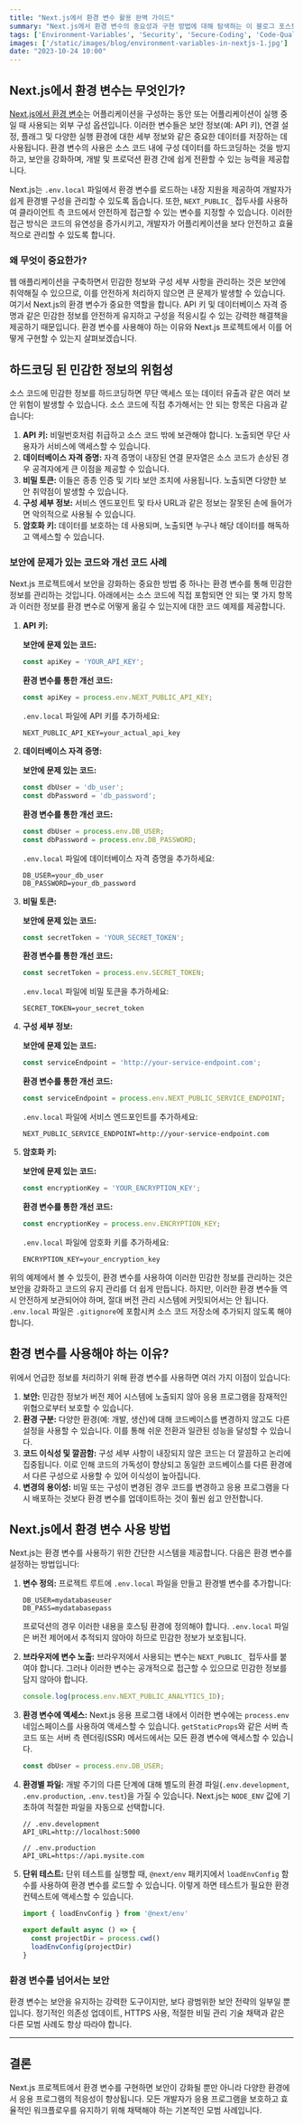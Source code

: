 ```yaml
---
title: "Next.js에서 환경 변수 활용 완벽 가이드"
summary: "Next.js에서 환경 변수의 중요성과 구현 방법에 대해 탐색하는 이 블로그 포스트에서는 보안 강화와 코드 유연성 향상에 필수적인 요소를 발견할 수 있습니다. 개발자가 소스 코드에서 민감한 정보를 안전하게 분리하면서 다양한 환경에서의 적응성을 유지하는 방법을 배우게 될 것입니다."
tags: ['Environment-Variables', 'Security', 'Secure-Coding', 'Code-Quality']
images: ['/static/images/blog/environment-variables-in-nextjs-1.jpg']
date: "2023-10-24 10:00"
---
```


<TOCInline toc={props.toc} asDisclosure />


## Next.js에서 환경 변수는 무엇인가?
[Next.js에서 환경 변수](/docs/nextjs/configuring/environment-variables)는 어플리케이션을 구성하는 동안 또는 어플리케이션이 실행 중일 때 사용되는 외부 구성 옵션입니다. 이러한 변수들은 보안 정보(예: API 키), 연결 설정, 플래그 및 다양한 실행 환경에 대한 세부 정보와 같은 중요한 데이터를 저장하는 데 사용됩니다. 환경 변수의 사용은 소스 코드 내에 구성 데이터를 하드코딩하는 것을 방지하고, 보안을 강화하며, 개발 및 프로덕션 환경 간에 쉽게 전환할 수 있는 능력을 제공합니다. 

Next.js는 `.env.local` 파일에서 환경 변수를 로드하는 내장 지원을 제공하여 개발자가 쉽게 환경별 구성을 관리할 수 있도록 돕습니다. 또한, `NEXT_PUBLIC_` 접두사를 사용하여 클라이언트 측 코드에서 안전하게 접근할 수 있는 변수를 지정할 수 있습니다. 이러한 접근 방식은 코드의 유연성을 증가시키고, 개발자가 어플리케이션을 보다 안전하고 효율적으로 관리할 수 있도록 합니다.

### 왜 무엇이 중요한가?
웹 애플리케이션을 구축하면서 민감한 정보와 구성 세부 사항을 관리하는 것은 보안에 취약해질 수 있으므로, 이를 안전하게 처리하지 않으면 큰 문제가 발생할 수 있습니다. 여기서 Next.js의 환경 변수가 중요한 역할을 합니다. API 키 및 데이터베이스 자격 증명과 같은 민감한 정보를 안전하게 유지하고 구성을 적응시킬 수 있는 강력한 해결책을 제공하기 때문입니다. 환경 변수를 사용해야 하는 이유와 Next.js 프로젝트에서 이를 어떻게 구현할 수 있는지 살펴보겠습니다.

## 하드코딩 된 민감한 정보의 위험성

소스 코드에 민감한 정보를 하드코딩하면 무단 액세스 또는 데이터 유출과 같은 여러 보안 위험이 발생할 수 있습니다. 소스 코드에 직접 추가해서는 안 되는 항목은 다음과 같습니다:

1. **API 키:** 비밀번호처럼 취급하고 소스 코드 밖에 보관해야 합니다. 노출되면 무단 사용자가 서비스에 액세스할 수 있습니다.
2. **데이터베이스 자격 증명:** 자격 증명이 내장된 연결 문자열은 소스 코드가 손상된 경우 공격자에게 큰 이점을 제공할 수 있습니다.
3. **비밀 토큰:** 이들은 종종 인증 및 기타 보안 조치에 사용됩니다. 노출되면 다양한 보안 취약점이 발생할 수 있습니다.
4. **구성 세부 정보:** 서비스 엔드포인트 및 타사 URL과 같은 정보는 잘못된 손에 들어가면 악의적으로 사용될 수 있습니다.
5. **암호화 키:** 데이터를 보호하는 데 사용되며, 노출되면 누구나 해당 데이터를 해독하고 액세스할 수 있습니다.

### 보안에 문제가 있는 코드와 개선 코드 사례
Next.js 프로젝트에서 보안을 강화하는 중요한 방법 중 하나는 환경 변수를 통해 민감한 정보를 관리하는 것입니다. 아래에서는 소스 코드에 직접 포함되면 안 되는 몇 가지 항목과 이러한 정보를 환경 변수로 어떻게 옮길 수 있는지에 대한 코드 예제를 제공합니다.

1. **API 키:**

    **보안에 문제 있는 코드:**
    ```javascript
    const apiKey = 'YOUR_API_KEY';
    ```

    **환경 변수를 통한 개선 코드:**
    ```javascript
    const apiKey = process.env.NEXT_PUBLIC_API_KEY;
    ```
    `.env.local` 파일에 API 키를 추가하세요:
    ```
    NEXT_PUBLIC_API_KEY=your_actual_api_key
    ```

2. **데이터베이스 자격 증명:**

    **보안에 문제 있는 코드:**
    ```javascript
    const dbUser = 'db_user';
    const dbPassword = 'db_password';
    ```

    **환경 변수를 통한 개선 코드:**
    ```javascript
    const dbUser = process.env.DB_USER;
    const dbPassword = process.env.DB_PASSWORD;
    ```
    `.env.local` 파일에 데이터베이스 자격 증명을 추가하세요:
    ```
    DB_USER=your_db_user
    DB_PASSWORD=your_db_password
    ```

3. **비밀 토큰:**

    **보안에 문제 있는 코드:**
    ```javascript
    const secretToken = 'YOUR_SECRET_TOKEN';
    ```

    **환경 변수를 통한 개선 코드:**
    ```javascript
    const secretToken = process.env.SECRET_TOKEN;
    ```
    `.env.local` 파일에 비밀 토큰을 추가하세요:
    ```
    SECRET_TOKEN=your_secret_token
    ```

4. **구성 세부 정보:**

    **보안에 문제 있는 코드:**
    ```javascript
    const serviceEndpoint = 'http://your-service-endpoint.com';
    ```

    **환경 변수를 통한 개선 코드:**
    ```javascript
    const serviceEndpoint = process.env.NEXT_PUBLIC_SERVICE_ENDPOINT;
    ```
    `.env.local` 파일에 서비스 엔드포인트를 추가하세요:
    ```
    NEXT_PUBLIC_SERVICE_ENDPOINT=http://your-service-endpoint.com
    ```

5. **암호화 키:**

    **보안에 문제 있는 코드:**
    ```javascript
    const encryptionKey = 'YOUR_ENCRYPTION_KEY';
    ```

    **환경 변수를 통한 개선 코드:**
    ```javascript
    const encryptionKey = process.env.ENCRYPTION_KEY;
    ```
    `.env.local` 파일에 암호화 키를 추가하세요:
    ```
    ENCRYPTION_KEY=your_encryption_key
    ```

위의 예제에서 볼 수 있듯이, 환경 변수를 사용하여 이러한 민감한 정보를 관리하는 것은 보안을 강화하고 코드의 유지 관리를 더 쉽게 만듭니다. 하지만, 이러한 환경 변수들 역시 안전하게 보관되어야 하며, 절대 버전 관리 시스템에 커밋되어서는 안 됩니다. `.env.local` 파일은 `.gitignore`에 포함시켜 소스 코드 저장소에 추가되지 않도록 해야 합니다.

## 환경 변수를 사용해야 하는 이유?

위에서 언급한 정보를 처리하기 위해 환경 변수를 사용하면 여러 가지 이점이 있습니다:

1. **보안:** 민감한 정보가 버전 제어 시스템에 노출되지 않아 응용 프로그램을 잠재적인 위협으로부터 보호할 수 있습니다.
2. **환경 구분:** 다양한 환경(예: 개발, 생산)에 대해 코드베이스를 변경하지 않고도 다른 설정을 사용할 수 있습니다. 이를 통해 쉬운 전환과 일관된 성능을 달성할 수 있습니다.
3. **코드 이식성 및 깔끔함:** 구성 세부 사항이 내장되지 않은 코드는 더 깔끔하고 논리에 집중됩니다. 이로 인해 코드의 가독성이 향상되고 동일한 코드베이스를 다른 환경에서 다른 구성으로 사용할 수 있어 이식성이 높아집니다.
4. **변경의 용이성:** 비밀 또는 구성이 변경된 경우 코드를 변경하고 응용 프로그램을 다시 배포하는 것보다 환경 변수를 업데이트하는 것이 훨씬 쉽고 안전합니다.

## Next.js에서 환경 변수 사용 방법

Next.js는 환경 변수를 사용하기 위한 간단한 시스템을 제공합니다. 다음은 환경 변수를 설정하는 방법입니다:

1. **변수 정의:**
   프로젝트 루트에 `.env.local` 파일을 만들고 환경별 변수를 추가합니다:
   ```plaintext
   DB_USER=mydatabaseuser
   DB_PASS=mydatabasepass
   ```
   프로덕션의 경우 이러한 내용을 호스팅 환경에 정의해야 합니다. `.env.local` 파일은 버전 제어에서 추적되지 않아야 하므로 민감한 정보가 보호됩니다.

2. **브라우저에 변수 노출:**
   브라우저에서 사용되는 변수는 `NEXT_PUBLIC_` 접두사를 붙여야 합니다. 그러나 이러한 변수는 공개적으로 접근할 수 있으므로 민감한 정보를 담지 않아야 합니다.
   ```javascript
   console.log(process.env.NEXT_PUBLIC_ANALYTICS_ID);
   ```

3. **환경 변수에 액세스:**
   Next.js 응용 프로그램 내에서 이러한 변수에는 `process.env` 네임스페이스를 사용하여 액세스할 수 있습니다. `getStaticProps`와 같은 서버 측 코드 또는 서버 측 렌더링(SSR) 메서드에서는 모든 환경 변수에 액세스할 수 있습니다.
   ```javascript
   const dbUser = process.env.DB_USER;
   ```

4. **환경별 파일:**
   개발 주기의 다른 단계에 대해 별도의 환경 파일(`.env.development`, `.env.production`, `.env.test`)을 가질 수 있습니다. Next.js는 `NODE_ENV` 값에 기초하여 적절한 파일을 자동으로 선택합니다.

   ```plaintext
   // .env.development
   API_URL=http://localhost:5000

   // .env.production
   API_URL=https://api.mysite.com
   ```

5. **단위 테스트:**
   단위 테스트를 실행할 때, `@next/env` 패키지에서 `loadEnvConfig` 함수를 사용하여 환경 변수를 로드할 수 있습니다. 이렇게 하면 테스트가 필요한 환경 컨텍스트에 액세스할 수 있습니다.

   ```javascript
   import { loadEnvConfig } from '@next/env'

   export default async () => {
     const projectDir = process.cwd()
     loadEnvConfig(projectDir)
   }
   ```

### 환경 변수를 넘어서는 보안

환경 변수는 보안을 유지하는 강력한 도구이지만, 보다 광범위한 보안 전략의 일부일 뿐입니다. 정기적인 의존성 업데이트, HTTPS 사용, 적절한 비밀 관리 기술 채택과 같은 다른 모범 사례도 항상 따라야 합니다.

---
## 결론
Next.js 프로젝트에서 환경 변수를 구현하면 보안이 강화될 뿐만 아니라 다양한 환경에서 응용 프로그램의 적응성이 향상됩니다. 모든 개발자가 응용 프로그램을 보호하고 효율적인 워크플로우를 유지하기 위해 채택해야 하는 기본적인 모범 사례입니다.